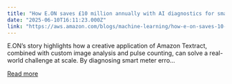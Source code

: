 ```yaml
---
title: "How E.ON saves £10 million annually with AI diagnostics for smart meters powered by Amazon Textract"
date: "2025-06-10T16:11:23.000Z"
link: "https://aws.amazon.com/blogs/machine-learning/how-e-on-saves-10-million-annually-with-ai-diagnostics-for-smart-meters-powered-by-amazon-textract/"
---
```


E.ON’s story highlights how a creative application of Amazon Textract, combined with custom image analysis and pulse counting, can solve a real-world challenge at scale. By diagnosing smart meter erro...

[Read more](https://aws.amazon.com/blogs/machine-learning/how-e-on-saves-10-million-annually-with-ai-diagnostics-for-smart-meters-powered-by-amazon-textract/)
